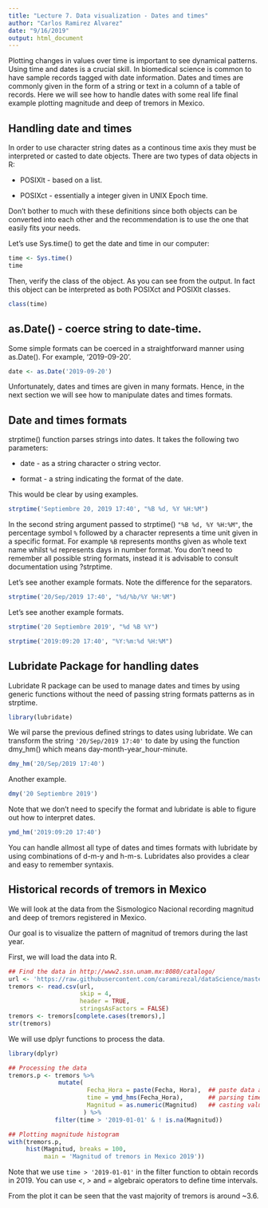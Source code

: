 ```yaml
---
title: "Lecture 7. Data visualization - Dates and times"
author: "Carlos Ramirez Alvarez"
date: "9/16/2019"
output: html_document
---
```


Plotting changes in values over time is important to see dynamical patterns. Using time and dates is a crucial skill. In biomedical science is common to have sample records tagged with date information. Dates and times are commonly given in the form of a string or text in a column of a table of records. Here we will see how to handle dates  with some real life final example plotting magnitude and deep of tremors in Mexico.

## Handling date and times

In order to use character string dates as a continous time axis they must be interpreted or casted to date objects. There are two types of data objects in R:

* POSIXlt - based on a list.

* POSIXct - essentially a integer given in UNIX Epoch time.

Don't bother to much with these definitions since both objects can be converted into each other and the recommendation is to use the one that easily fits your needs.

Let's use Sys.time() to get the date and time in our computer: 

```r
time <- Sys.time()
time
```

Then, verify the class of the object. As you can see from the output. In fact this object can be interpreted as both POSIXct and POSIXlt classes.

```r
class(time)
```

## as.Date() - coerce string to date-time.

Some simple formats can be coerced in a straightforward manner using as.Date(). For example, '2019-09-20'.

```r
date <- as.Date('2019-09-20')
```
 
 Unfortunately, dates and times are given in many formats. Hence, in the next section we will see how to manipulate dates and times formats.
 
## Date and times formats

strptime() function parses strings into dates. It takes the following two parameters:

* date - as a string character o string vector.

* format - a string indicating the format of the date.

This would be clear by using examples.

```r
strptime('Septiembre 20, 2019 17:40', "%B %d, %Y %H:%M")
```

In the second string argument passed to strptime() ```"%B %d, %Y %H:%M"```, the percentage symbol `%` followed by a character represents a time unit given in a specific format. For example `%B` represents months given as whole text name whilst `%d` represents days in number format. You don't need to remember all possible string formats, instead it is advisable to consult documentation using ?strptime.

Let's see another example formats. Note the difference for the separators.

```r
strptime('20/Sep/2019 17:40', "%d/%b/%Y %H:%M")
```

Let's see another example formats.

```r
strptime('20 Septiembre 2019', "%d %B %Y")
```

```r
strptime('2019:09:20 17:40', "%Y:%m:%d %H:%M")
```

## Lubridate Package for handling dates

Lubridate R package can be used to manage dates and times by using generic functions without the need of passing string formats patterns as in strptime. 

```r
library(lubridate)
```

We wil parse the previous defined strings to dates using lubridate. We can transform the string `'20/Sep/2019 17:40'` to date by using the function dmy_hm() which means day-month-year_hour-minute.

```r
dmy_hm('20/Sep/2019 17:40')
```

Another example.

```r
dmy('20 Septiembre 2019')
```

Note that we don't need to specify the format and lubridate is able to figure out how to interpret dates.

```r
ymd_hm('2019:09:20 17:40')
```

You can handle allmost all type of dates and times formats with lubridate by using combinations of d-m-y and h-m-s. Lubridates also provides a clear and easy to remember syntaxis.

## Historical records of tremors in Mexico

We will look at the data from the Sismologico Nacional recording magnitud and deep of tremors registered in Mexico.

Our goal is to visualize the pattern of magnitud of tremors during the last year. 

First, we will load the data into R.

```r
## Find the data in http://www2.ssn.unam.mx:8080/catalogo/
url <- 'https://raw.githubusercontent.com/caramirezal/dataScience/master/data/tremors.csv'
tremors <- read.csv(url,
                    skip = 4,
                    header = TRUE,
                    stringsAsFactors = FALSE)
tremors <- tremors[complete.cases(tremors),]
str(tremors)
```

We will use dplyr functions to process the data.

```r
library(dplyr)

## Processing the data
tremors.p <- tremors %>% 
              mutate(
                      Fecha_Hora = paste(Fecha, Hora),  ## paste data and time cols
                      time = ymd_hms(Fecha_Hora),       ## parsing time with lubridate
                      Magnitud = as.numeric(Magnitud)   ## casting value to numeric
                     ) %>%
             filter(time > '2019-01-01' & ! is.na(Magnitud)) 

## Plotting magnitude histogram
with(tremors.p,
     hist(Magnitud, breaks = 100,
          main = 'Magnitud of tremors in Mexico 2019'))
```

Note that we use `time > '2019-01-01'` in the filter function to obtain records in 2019. You can use *<*, *>* and *=* algebraic operators to define time intervals.

From the plot it can be seen that the vast majority of tremors is around ~3.6.
